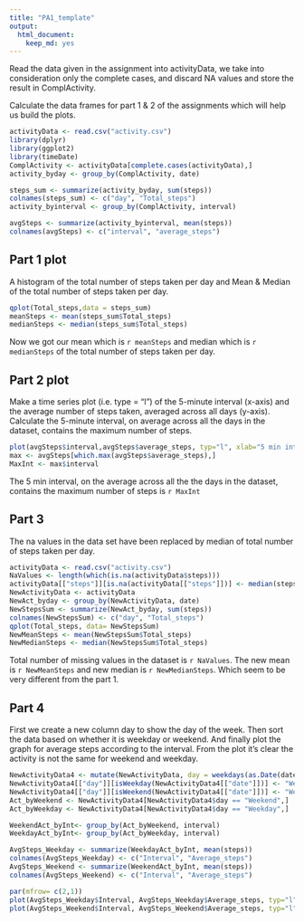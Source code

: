 ```yaml
---
title: "PA1_template"
output:
  html_document:
    keep_md: yes
---
```

Read the data given in the assignment into activityData, we take into consideration only the complete cases, and discard NA values and store the result in ComplActivity.

Calculate the data frames for part 1 & 2 of the assignments which will help us build the plots.

```r
activityData <- read.csv("activity.csv")
library(dplyr)
library(ggplot2)
library(timeDate)
ComplActivity <- activityData[complete.cases(activityData),]
activity_byday <- group_by(ComplActivity, date)

steps_sum <- summarize(activity_byday, sum(steps))
colnames(steps_sum) <- c("day", "Total_steps")
activity_byinterval <- group_by(ComplActivity, interval)

avgSteps <- summarize(activity_byinterval, mean(steps))
colnames(avgSteps) <- c("interval", "average_steps")


```
## Part 1 plot

A histogram of the total number of steps taken per day and Mean & Median of the total number of steps taken per day.

```r
qplot(Total_steps,data = steps_sum)
meanSteps <- mean(steps_sum$Total_steps)
medianSteps <- median(steps_sum$Total_steps)

```

Now we got our mean which is `r meanSteps` and median which is `r medianSteps` of the total number of steps taken per day.

## Part 2 plot

Make a time series plot (i.e. type = "l") of the 5-minute interval (x-axis) and the average number of steps taken, averaged across all days (y-axis).
Calculate the  5-minute interval, on average across all the days in the dataset, contains the maximum number of steps.


``` r
plot(avgSteps$interval,avgSteps$average_steps, typ="l", xlab="5 min interval", ylab = "Average steps")
max <- avgSteps[which.max(avgSteps$average_steps),]
MaxInt <- max$interval
```

The 5 min interval, on the average across all the the days in the dataset, contains the maximum number of steps is `r MaxInt`

## Part 3 
The na values in the data set have been replaced by median of total number of steps taken per day. 

``` r
activityData <- read.csv("activity.csv")
NaValues <- length(which(is.na(activityData$steps)))
activityData[["steps"]][is.na(activityData[["steps"]])] <- median(steps_sum$Total_steps)
NewActivityData <- activityData
NewAct_byday <- group_by(NewActivityData, date)
NewStepsSum <- summarize(NewAct_byday, sum(steps))
colnames(NewStepsSum) <- c("day", "Total_steps")
qplot(Total_steps, data= NewStepsSum)
NewMeanSteps <- mean(NewStepsSum$Total_steps)
NewMedianSteps <- median(NewStepsSum$Total_steps)

```

Total number of missing values in the dataset is `r NaValues`. The new mean is `r NewMeanSteps` and new median is `r NewMedianSteps`. Which seem to be very different from the part 1.

## Part 4
First we create a new column day to show the day of the week. Then sort the data based on whether it
is weekday or weekend. And finally plot the graph for average steps according to the interval. From the plot it's clear the activity is not the same for weekend and weekday.

```r
NewActivityData4 <- mutate(NewActivityData, day = weekdays(as.Date(date))) 
NewActivityData4[["day"]][isWeekday(NewActivityData4[["date"]])] <- "Weekday"
NewActivityData4[["day"]][isWeekend(NewActivityData4[["date"]])] <- "Weekend"
Act_byWeekend <- NewActivityData4[NewActivityData4$day == "Weekend",]
Act_byWeekday <- NewActivityData4[NewActivityData4$day == "Weekday",]

WeekendAct_byInt<- group_by(Act_byWeekend, interval)
WeekdayAct_byInt<- group_by(Act_byWeekday, interval)

AvgSteps_Weekday <- summarize(WeekdayAct_byInt, mean(steps))
colnames(AvgSteps_Weekday) <- c("Interval", "Average_steps")
AvgSteps_Weekend <- summarize(WeekendAct_byInt, mean(steps))
colnames(AvgSteps_Weekend) <- c("Interval", "Average_steps")

par(mfrow= c(2,1))
plot(AvgSteps_Weekday$Interval, AvgSteps_Weekday$Average_steps, typ="l", xlab="5 min interval", ylab = "Average steps")
plot(AvgSteps_Weekend$Interval, AvgSteps_Weekend$Average_steps, typ="l", xlab="5 min interval", ylab = "Average steps")

```




